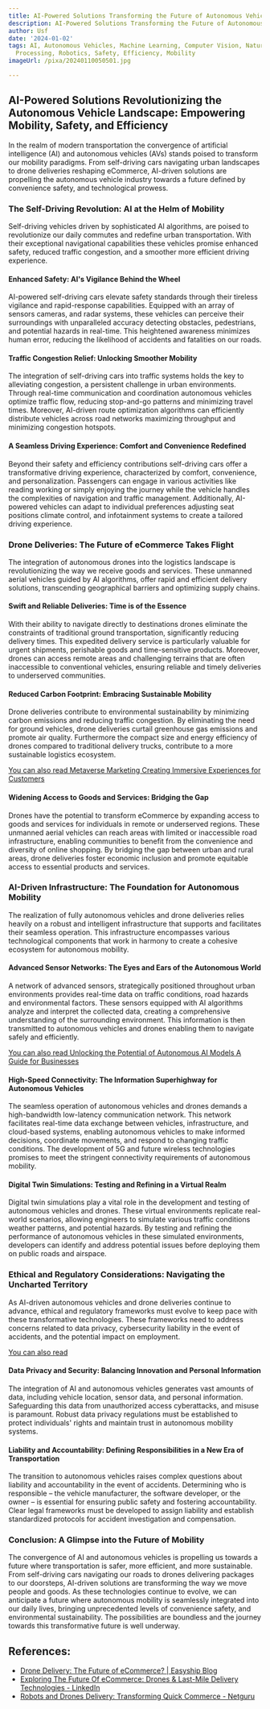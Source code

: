 ```yaml
---
title: AI-Powered Solutions Transforming the Future of Autonomous Vehicles
description: AI-Powered Solutions Transforming the Future of Autonomous Vehicles
author: Usf
date: '2024-01-02'
tags: AI, Autonomous Vehicles, Machine Learning, Computer Vision, Natural Language
  Processing, Robotics, Safety, Efficiency, Mobility
imageUrl: /pixa/20240110050501.jpg

---
```

## AI-Powered Solutions  Revolutionizing the Autonomous Vehicle Landscape: Empowering Mobility, Safety, and Efficiency

In the realm of  modern transportation the  convergence of artificial intelligence (AI)  and autonomous vehicles (AVs) stands poised to transform our mobility paradigms. From self-driving cars navigating urban landscapes  to drone deliveries reshaping eCommerce,  AI-driven solutions are propelling the autonomous vehicle industry towards a future  defined by convenience safety, and technological prowess.

### The Self-Driving Revolution: AI at the Helm of Mobility

Self-driving vehicles driven by sophisticated AI algorithms, are poised to revolutionize our daily commutes and redefine  urban  transportation. With their exceptional navigational capabilities  these vehicles promise enhanced safety, reduced traffic congestion, and  a smoother more efficient driving experience.

#### Enhanced Safety: AI's Vigilance Behind the Wheel

AI-powered self-driving cars elevate safety standards through  their tireless vigilance and rapid-response capabilities. Equipped  with an  array  of sensors cameras, and radar systems, these vehicles can perceive their surroundings with  unparalleled accuracy detecting obstacles, pedestrians, and potential hazards in  real-time. This heightened awareness minimizes human error,  reducing the likelihood of accidents and fatalities on  our roads.

####  Traffic Congestion  Relief: Unlocking Smoother  Mobility

The integration of self-driving cars into traffic  systems holds the key to alleviating congestion, a persistent challenge in urban environments. Through real-time communication and coordination autonomous vehicles optimize traffic flow, reducing stop-and-go patterns and minimizing travel times. Moreover, AI-driven route optimization algorithms can efficiently distribute vehicles  across road networks maximizing throughput and minimizing congestion hotspots.

#### A Seamless Driving Experience: Comfort and  Convenience Redefined

Beyond their safety and  efficiency contributions self-driving cars offer a transformative driving experience, characterized by comfort, convenience, and personalization. Passengers can engage in various  activities like reading working or simply enjoying the  journey while the vehicle handles the complexities of navigation  and traffic  management. Additionally, AI-powered vehicles  can  adapt to individual preferences  adjusting seat positions climate control, and infotainment systems to create a tailored driving experience.

### Drone Deliveries:  The Future of  eCommerce Takes Flight

The integration of autonomous drones into  the logistics landscape is revolutionizing the way we receive goods and services. These unmanned aerial vehicles guided by AI algorithms,  offer rapid and efficient delivery solutions, transcending geographical barriers and optimizing supply chains.

####  Swift and Reliable Deliveries: Time is of the  Essence

With their ability to navigate directly to destinations drones eliminate the  constraints of traditional ground transportation, significantly reducing delivery times. This expedited delivery service is particularly valuable for urgent  shipments, perishable goods and time-sensitive products. Moreover, drones  can access remote areas and challenging terrains that are  often inaccessible to conventional vehicles, ensuring  reliable and timely deliveries to  underserved communities.

#### Reduced Carbon Footprint: Embracing Sustainable Mobility

Drone deliveries  contribute to environmental sustainability  by minimizing carbon emissions and reducing traffic congestion. By eliminating the need for ground vehicles,  drone  deliveries curtail greenhouse gas emissions  and promote air quality.  Furthermore  the compact size and energy  efficiency of drones compared to traditional delivery trucks, contribute to a more sustainable logistics ecosystem.

[You can also read Metaverse Marketing Creating Immersive Experiences for Customers](Metaverse%20Marketing%20Creating%20Immersive%20Experiences%20for%20Customers)


#### Widening Access to Goods and Services:  Bridging the Gap

Drones have the  potential to transform eCommerce by expanding access to goods and  services for individuals in remote or underserved  regions. These unmanned aerial vehicles can reach areas with limited or inaccessible road infrastructure, enabling communities to benefit from the convenience and diversity of online shopping. By bridging the gap between urban and rural areas, drone  deliveries foster  economic inclusion and promote equitable  access to essential products and services.

### AI-Driven Infrastructure: The Foundation for Autonomous Mobility

The realization of fully autonomous vehicles and drone deliveries relies heavily on a robust and  intelligent infrastructure that supports  and  facilitates  their seamless operation. This infrastructure encompasses various technological  components that  work in harmony to create a cohesive ecosystem for autonomous mobility.

####  Advanced  Sensor Networks: The Eyes  and Ears of the Autonomous World

A network of advanced sensors, strategically positioned throughout urban environments provides real-time data  on traffic conditions, road hazards and environmental factors. These sensors equipped with AI algorithms analyze and interpret the collected  data, creating  a comprehensive understanding of the surrounding environment. This information is then transmitted to autonomous  vehicles and  drones enabling them to navigate safely and efficiently.

[You can also read Unlocking the Potential of Autonomous AI Models A Guide for Businesses](Unlocking%20the%20Potential%20of%20Autonomous%20AI%20Models%20A%20Guide%20for%20Businesses)


#### High-Speed Connectivity: The Information Superhighway for Autonomous  Vehicles

The seamless operation of autonomous vehicles and drones demands a  high-bandwidth low-latency communication network. This network facilitates  real-time data exchange between vehicles, infrastructure, and cloud-based  systems, enabling autonomous vehicles to make informed decisions, coordinate movements, and respond to changing traffic conditions. The development of 5G and future wireless technologies promises  to meet the stringent connectivity requirements of autonomous mobility.

#### Digital Twin Simulations: Testing and Refining in a Virtual Realm

Digital twin simulations play a vital role in the development  and testing of autonomous vehicles and drones. These virtual environments replicate real-world scenarios, allowing engineers to  simulate various traffic conditions weather patterns, and potential hazards. By  testing  and refining the performance of autonomous vehicles  in these simulated environments, developers can identify and address potential issues before deploying them on public roads and airspace.

### Ethical and Regulatory Considerations: Navigating the Uncharted Territory

As AI-driven autonomous vehicles and drone deliveries continue to advance, ethical and regulatory frameworks must evolve to keep pace with these transformative technologies. These frameworks need to address concerns related to data privacy, cybersecurity liability in the event of accidents, and the potential impact on employment.

[You can also read ]()


#### Data Privacy and Security: Balancing Innovation and Personal Information

The integration  of AI and autonomous vehicles generates vast  amounts of data, including vehicle location, sensor data, and  personal information. Safeguarding this data from unauthorized access cyberattacks, and  misuse is paramount. Robust data privacy regulations  must be established to protect  individuals' rights and  maintain trust in autonomous mobility systems.

#### Liability and Accountability: Defining Responsibilities in a New Era of Transportation

The transition to autonomous vehicles raises  complex questions about liability  and accountability in the event of accidents. Determining who  is responsible – the vehicle manufacturer, the  software developer, or  the owner – is essential  for  ensuring public safety and fostering accountability. Clear legal frameworks must be developed to assign liability  and establish standardized protocols for accident investigation and  compensation.

### Conclusion: A Glimpse into the Future of Mobility

The convergence of AI and autonomous vehicles is  propelling  us towards a future where  transportation is safer, more efficient, and more  sustainable. From self-driving cars navigating our roads to  drones delivering packages to our  doorsteps, AI-driven solutions are transforming the way  we move people and goods. As these technologies continue to evolve, we can anticipate a future where autonomous mobility is seamlessly integrated  into our daily lives, bringing unprecedented levels of convenience safety, and  environmental  sustainability. The possibilities are boundless and the journey towards this transformative future is well underway.

## References:
- [Drone Delivery: The Future of eCommerce? | Easyship Blog](https://www.easyship.com/blog/drone-delivery-for-ecommerce)
- [Exploring The Future Of eCommerce: Drones & Last-Mile Delivery Technologies - LinkedIn](https://www.linkedin.com/pulse/exploring-future-ecommerce-drones-last-mile-delivery-will-haire)
- [Robots and Drones Delivery: Transforming Quick Commerce - Netguru](https://www.netguru.com/blog/robots-and-drones-delivery)
